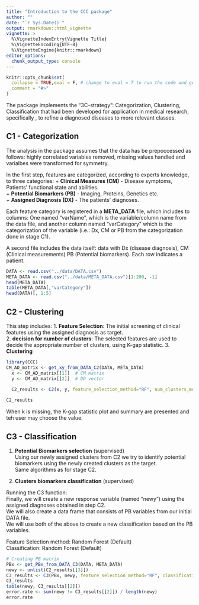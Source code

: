 ```yaml
---
title: "Introduction to the CCC package"
author: ""
date: "`r Sys.Date()`"
output: rmarkdown::html_vignette
vignette: >
  %\VignetteIndexEntry{Vignette Title}
  %\VignetteEncoding{UTF-8}
  %\VignetteEngine{knitr::rmarkdown}
editor_options: 
  chunk_output_type: console
---
```


```r
knitr::opts_chunk$set(
  collapse = TRUE,eval = F, # change to eval = T to run the code and get the output, it takes a while.
  comment = "#>"
)
```

The package implements the "3C-strategy": Categorization, Clustering, Classification that had been developed for application in medical research, specifically , to refine a diagnosed diseases to more relevant classes.

## C1 - Categorization

The analysis in the package assumes that the data has be prepoccessed as follows: highly correlated variables removed, missing values handled and varialbes were transformed for symmetry.

In the first step, features are categorized, according to experts knowledge, to three categories:
  + __Clinical Measures (CM)__ - Disease symptoms, Patients' functional state and abilities.  
  + __Potential Biomarkers (PB)__ - Imaging, Proteins, Genetics etc.  
  + __Assigned Diagnosis (DX)__ - The patients' diagnoses.   
  
Each feature category is registered in a __META_DATA__ file, which includes to columns:
One named "varName", which is the variable/column name from the data file, and another column named "varCategory" which is the categorization of the variable (i.e.: Dx, CM or PB from the categorization done in stage C1).     
  
A second file includes the data itself: data with Dx (disease diagnosis), CM (Clinical
measurements) PB (Potential biomarkers). Each row indicates a patient.   

```r
DATA <- read.csv("../data/DATA.csv")
META_DATA <- read.csv("../data/META_DATA.csv")[1:200, -1]
head(META_DATA) 
table(META_DATA[,"varCategory"])
head(DATA)[, 1:5]
```

## C2 - Clustering

This step includes:
1. __Feature Selection__: The initial screening of clinical features using the assigned diagnosis as target.  
2. __decision for number of clusters__: The selected features are used to decide the appropriate number of clusters, using K-gap statistic.
3. __Clustering__

```r
library(CCC)  
CM_AD_matrix <- get_xy_from_DATA_C2(DATA, META_DATA)
  x <- CM_AD_matrix[[1]]  # CM matrix
  y <- CM_AD_matrix[[2]]  # DD vector
  
  C2_results <- C2(x, y, feature_selection_method="RF", num_clusters_method="Manhattan", clustering_method="Manhattan", plot.num.clus=TRUE, plot.clustering=TRUE, k=6)

C2_results
```

When k is missing, the K-gap statistic plot and summary are presented and teh user may choose the value.

## C3 - Classification
  
1. __Potential Biomarkers selection__ (supervised)  
Using our newly assigned clusters from C2 we try to identify potential biomarkers using the newly created clusters as the target.  
Same algorithms as for stage C2. 

2. __Clusters biomarkers classification__ (supervised)  

Running the C3 function:  
Finally, we will create a new response variable (named "newy") using the assigned diagnoses obtained in step C2.  
We will also create a data frame that consists of PB variables from our initial DATA file.  
We will use both of the above to create a new classification based on the PB variables.  

Feature Selection method: Random Forest (Default)   
Classification: Random Forest (Default)
      
        
```r
# Creating PB matrix
PBx <- get_PBx_from_DATA_C3(DATA, META_DATA)
newy <- unlist(C2_results[[3]])
C3_results <- C3(PBx, newy, feature_selection_method="RF", classification_method="RF") 
C3_results
table(newy, C3_results[[2]])
error.rate <- sum(newy != C3_results[[2]]) / length(newy)
error.rate
```
  
